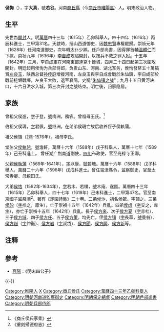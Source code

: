 {{明清人物信息框
| 姓名 = 侯恂
| 原名 =
| 圖片名稱 = 
| 圖片大小 = 220px
| 圖片說明 = 
| 最高職務 = 戶部尚書
| 國家 = 大明
| 爵位 =
| 籍貫 = [[河南|河南]][[商丘縣|商丘縣]]
| 族裔 = 
| 字號 = 字大真，號若谷
| 室名 = 
| 諡號 = 
| 出生日期 = 明萬曆十八年（1590年）
| 出生地點 = 
| 逝世日期 = 清順治十六年（1659年）
| 逝世地點 = 
| 墓葬 =
| 配偶 =
| 親屬 = 
| 出身 = 
*萬曆四十四年丙辰科同進士出身
| 經歷 = 
| 著作 =
}}

'''侯恂'''（{{bd|1590年||1659年||Hou侯恂}}），字'''大真'''，號'''若谷'''。河南[[商丘縣|商丘縣]]（今[[商丘市|商丘市]][[睢陽區|睢陽區]]）人。明末政治人物。

==生平==
先世為[[開封|開封]]人。明[[萬曆|萬曆]]四十三年（1615年）乙卯科舉人，四十四年（1616年）丙辰科進士，三甲第31名。天啟時，授山西道御史，因[[魏忠賢|魏忠賢]]專權罷歸。崇祯元年（1628年）任河南道御史，次年轉太仆少卿。任戶部尚書，因得罪首輔[[溫體仁|溫體仁]]而下獄。崇祯九年（1636年）[[李自成|李自成]]攻陷開封，以按兵不救之罪入狱。十五年（1642年）三月，李自成軍在河南東部連克十餘城，四月二十四日起第三次圍攻開封。明廷起用侯恂为兵部侍郎，负责山东、河南、湖北军务，侯恂發帑五十萬犒賞[[左良玉|左良玉]]，陕西总督[[孙传庭|孙传庭]]增援河南，左良玉與李自成會戰於朱仙鎮，李自成部於戰前挖堀戰壕，左良玉大敗，退至襄陽，史稱“[[李自成攻朱仙鎮之戰|朱仙镇之战]]”；九月十五日黄河决口，十六日洪水入城，第三次开封之战结束。明亡後，归家隐居。

== 家族 ==
曾祖父侯進，[[表字|字]]子登，[[號|號]]梅洲，務农。曾祖母王氏。<ref>《商丘侯氏家乘》</ref>

伯祖父侯瑀，[[表字|字]]君佩，[[號|號]]继洲。在弟弟侯璣亡故后收养侄子侯執蒲。

祖父侯璣（[[?年|?年]]-1576年）。祖母李氏。

堂伯父[[侯執躬|侯執躬]]，[[號|號]]澹軒。萬曆十六年（1588年）戊子科舉人，萬曆十七年（1589年）己丑科進士。 曾任湖广荆南道副使，[[四川|四川]]布政使，官至光禄寺正卿。

父親[[侯執蒲|侯執蒲]]（1569年-1641年），[[表字|字]]以康，[[號|號]]碧塘。萬曆十六年（1588年）戊子科舉人，萬曆二十六年（1598年）戊戌科進士。曾任甯津縣令，监察御史，官至太常寺卿。母親田氏。

大弟[[侯恪|侯恪]]（1592年-1634年），[[表字|字]]若木、若樸，[[號|號]]木庵、遂園。萬曆四十三年（1615年）乙卯科舉人，四十七年（1619年）己未科進士，二甲第47名。官至南京國子监祭酒<ref>《重刻帰德府志》</ref>。著有《遂園詩集》二十卷。二弟[[侯汴|侯汴]]，初名[[侯勰|侯勰]]，[[表字|字]]辅之。三弟[[侯恕|侯恕]]（[[表字|字]]推之，廪生），亡于崇禎十五年（1642年）兵亂。四弟[[侯虑|侯虑]]（[[表字|字]]安之，庠生），亦亡于崇禎十五年（1642年）兵亂。長子[[侯方來|侯方來]]、次子[[侯方夏|侯方夏]]（[[表字|字]]赤杜）、三子[[侯方域|侯方域]]、四子[[侯方任|侯方任]]、五子[[侯方策|侯方策]]，均先亡。侄[[侯方镇|侯方镇]]（[[表字|字]]長華，[[號|號]]曼翁）、[[侯方嶽|侯方嶽]]（[[表字|字]]仲衡）、[[侯方岩|侯方岩]]（[[表字|字]]叔岱）、[[侯方聞|侯方聞]]、[[侯方隆|侯方隆]]、[[侯方新|侯方新]]等。

== 注释 ==
{{reflist}}

== 參考 ==
*[[高陽|高陽]]：《明末四公子》

{{-}}
{{start box}}
{{s-off}}
{{succession box|[[楊文岳|楊文岳]]|[[呂大器_(明朝)|呂大器]]|[[保定總督|明朝保定總督]]|崇禎十五年（1642年）}}
{{end box}}

{{萬曆四十四年丙辰科殿試金榜}}

{{規範控制}}

{{DEFAULTSORT:Hou侯}}
[[Category:睢陽人|Category:睢陽人]]
[[Category:侯姓|X]]
[[Category:商丘侯氏|Category:商丘侯氏]]
[[Category:萬曆四十三年乙卯科舉人|Category:萬曆四十三年乙卯科舉人]]
[[Category:明朝河南道監察御史|Category:明朝河南道監察御史]]
[[Category:明朝保定總督|Category:明朝保定總督]]
[[Category:明朝戶部尚書|Category:明朝戶部尚書]]
[[Category:明朝兵部侍郎|Category:明朝兵部侍郎]]